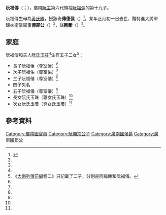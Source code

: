 '''阮福傳'''（{{vie|v='''Nguyễn Phúc Truyền'''|hn=阮福傳}}；{{bd|？||？||catIdx=R阮}}），廣南[[阮主|阮主]]第六代領袖[[阮福淍|阮福淍]]的第十九子。

阮福傳生母為[[黃氏緣|黃氏緣]]，授該奇'''傳德侯'''（{{vie|v=Truyền Đức Hầu|hn=傳德侯}}）<ref name=wy>{{Cite web |url=http://giaphatonthattho.blogspot.com/2012/05/bai-19-ban-ton-that-pha-he-7-phong-19.html |title=尊室氏家譜-第七系第十九房第一世 |accessdate=2016-07-15 |archive-date=2017-09-17 |archive-url=https://web.archive.org/web/20170917122533/http://giaphatonthattho.blogspot.com/2012/05/bai-19-ban-ton-that-pha-he-7-phong-19.html |dead-url=no }}</ref>。某年正月初一日去世，贈特進大將軍錦衣衞掌衞事'''傳郡公'''（{{vie|v=Truyền Quận Công|hn=傳郡公}}）<ref name=wy/>，諡'''剛斷'''（{{vie|v=Cương Đoán|hn=剛斷}}）<ref name=wy/>。

==家庭==
阮福傳和夫人[[阮氏玉莊|阮氏玉莊]]<ref name=wy/>生有五子二女<ref>《[[大南實錄|大南列傳前編]]卷二》只記載了二子，分別是阮福倕和阮福儀。</ref>：
*長子阮福倕（尊室倕）<ref name=wy/>
*次子阮福佑（尊室佑）<ref name=wy/>
*三子阮福偕（尊室偕）<ref name=wy/>
*四子失名
*五子阮福儀（尊室儀）<ref name=wy/>
*長女阮氏玉珠（尊女氏玉珠）<ref name=wy/>
*次女阮氏玉瓊（尊女氏玉瓊）<ref name=wy/>

==參考資料==
{{reflist}}

[[Category:廣南國官員|Category:廣南國官員]]
[[Category:阮顯宗公子|Category:阮顯宗公子]]
[[Category:廣南國侯爵|Category:廣南國侯爵]]
[[Category:廣南國郡公|Category:廣南國郡公]]